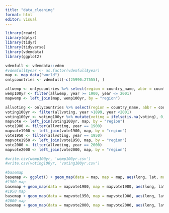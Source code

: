```yaml
---
title: "data_cleaning"
format: html
editor: visual
---
```


<!-- installing libraries -->

```r
library(readr)
library(dplyr)
library(tidyr)
library(tidyverse)
library(vdemdata)
library(ggplot2)
```
<!-- dataset -->
```r
vdemfull <- vdemdata::vdem
#vdemfull$year <- as.factor(vdemfull$year)
map <- map_data("world")
onlycountries <- vdemfull[-c(25990:27555), ]
```

<!-- womens empowerment variables -->

```r
allwemp <- onlycountries %>% select(region = country_name, abbr = country_text_id, id = country_id, year = year, wpei = v2x_gender, liberties = v2x_gencl, society = v2x_gencs, participation = v2x_genpp)
wemp100yr <- filter(allwemp, year >= 1900, year <= 2001)
mapwemp <- left_join(map, wemp100yr, by = "region")
```

<!-- voting rights -->

```r
allvoting <- onlycountries %>% select(region = country_name, abbr = country_text_id, id = country_id, year = year, voting = v2fsuffrage)
voting100yr <- filter(allvoting, year >1899, year <2001)
voting100yr <- voting100yr %>% mutate(voting = ifelse(is.na(voting), 0, voting))
mapvote <- left_join(voting100yr, map, by = "region")
vote1900 <- filter(allvoting, year == 1900)
mapvote1900 <- left_join(vote1900, map, by = "region")
vote1950 <- filter(allvoting, year == 1950)
mapvote1950 <- left_join(vote1950, map, by = "region")
vote2000 <- filter(allvoting, year == 2000)
mapvote2000 <- left_join(vote2000, map, by = "region")
```

<!-- creating a csv file of cleaned data -->

```r
#write.csv(wemp100yr, 'wemp100yr.csv')
#write.csv(voting100yr, 'voting100yr.csv')
```

<!-- suffrage map -->
```r
#basemap
basemap <- ggplot() + geom_map(data = map, map = map, aes(long, lat, map_id = region))
#1900 map
basemap + geom_map(data = mapvote1900, map = mapvote1900, aes(long, lat, map_id = region), fill = "purple")
#1950 map
basemap + geom_map(data = mapvote1950, map = mapvote1900, aes(long, lat, map_id = region), fill = "purple")
#2000 map
basemap + geom_map(data = mapvote2000, map = mapvote2000, aes(long, lat, map_id = region), fill = "purple")
```

